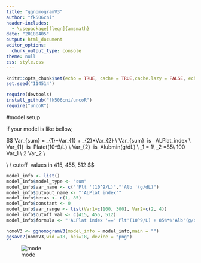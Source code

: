 ---
title: "ggnomogramV3"
author: "fk506cni"
header-includes:
  - \usepackage[fleqn]{amsmath}
date: "20180405"
output: html_document
editor_options: 
  chunk_output_type: console
theme: null
css: style.css
---

```{r setup}
knitr::opts_chunk$set(echo = TRUE, cache = TRUE,cache.lazy = FALSE, echo=TRUE)
set.seed("114514")
```

```{r}
require(devtools)
install_github("fk506cni/uncoR")
require("uncoR")
```

#model setup

if your model is like bellow, 


$$
Var_{sum} = \beta_{1}*Var_{1} + \beta_{2}*Var_{2} \\
Var_{sum} \ is \  ALPlat\_index \\
Var_{1} \ is \ Platet(10^9/L) \\
Var_{2} \ is \ Alubmin(g/dL) \\
\beta_1 = 1\\
\beta_2 =85\\
100 \leq Var_1 \leq 300 \\
2 \leq Var_2 \leq 4 \\

\\
\\
cutoff \ values\ in\ 415,\ 455,\ 512 
$$

```{r}
model_info <- list()
model_info$model_type <- "sum"
model_info$var_name <- c("'Plt '(10^9/L)","'Alb '(g/dL)")
model_info$outoput_name <- "'ALPlat index'"
model_info$betas <- c(1, 85)
model_info$constant <- 0
model_info$var_range <- list(Var1=c(100, 300), Var2=c(2, 4))
model_info$cutoff_val <- c(415, 455, 512)
model_info$formula <- "'ALPlat index '==' Plt'(10^9/L) + 85%*%'Alb'(g/dL)"
```

```{r}
nomoV3 <- ggnomogramV3(model_info = model_info,main = "")
ggsave2(nomoV3,wid =18, hei=18, device = "png")
```
![mode](https://github.com/fk506cni/uncoR/blob/master/nomoV3.png)


